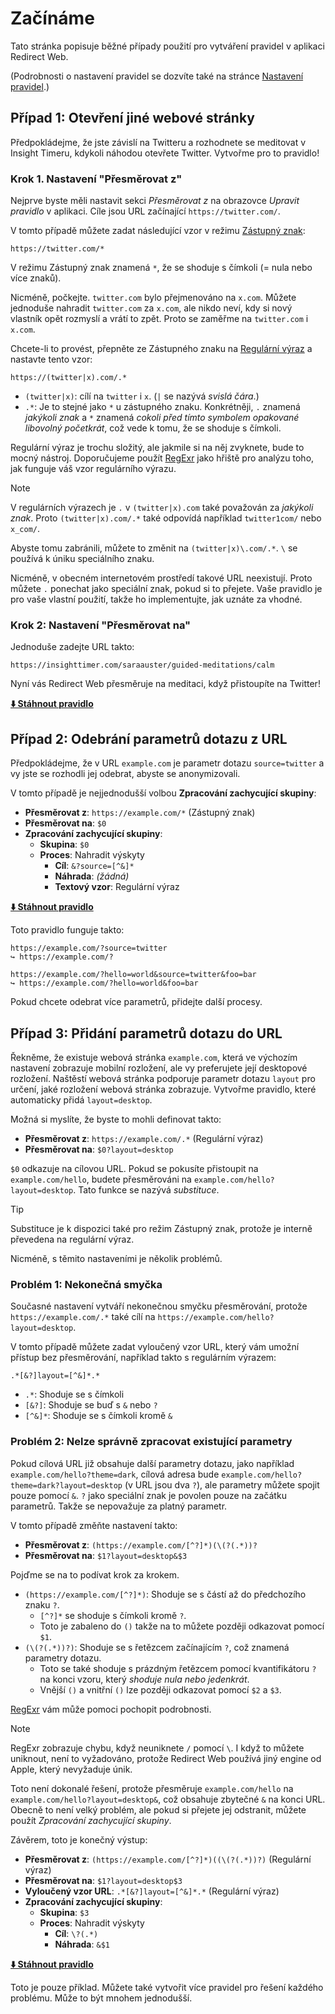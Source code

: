# Začínáme

Tato stránka popisuje běžné případy použití pro vytváření pravidel v aplikaci Redirect Web.

(Podrobnosti o nastavení pravidel se dozvíte také na stránce [Nastavení pravidel](./rule-settings).)

## Případ 1: Otevření jiné webové stránky

Předpokládejme, že jste závislí na Twitteru a rozhodnete se meditovat v Insight Timeru, kdykoli náhodou otevřete Twitter. Vytvořme pro to pravidlo!

### Krok 1. Nastavení "Přesměrovat z"

Nejprve byste měli nastavit sekci *Přesměrovat z* na obrazovce *Upravit pravidlo* v aplikaci. Cíle jsou URL začínající `https://twitter.com/`.

V tomto případě můžete zadat následující vzor v režimu [Zástupný znak](rule-settings#url-pattern-wildcard):

```
https://twitter.com/*
```

V režimu Zástupný znak znamená `*`, že se shoduje s čímkoli (= nula nebo více znaků).

Nicméně, počkejte. `twitter.com` bylo přejmenováno na `x.com`. Můžete jednoduše nahradit `twitter.com` za `x.com`, ale nikdo neví, kdy si nový vlastník opět rozmyslí a vrátí to zpět. Proto se zaměřme na `twitter.com` i `x.com`.

Chcete-li to provést, přepněte ze Zástupného znaku na [Regulární výraz](rule-settings#url-pattern-regular-expression) a nastavte tento vzor:

```
https://(twitter|x).com/.*
```

*   `(twitter|x)`: cílí na `twitter` i `x`. (`|` se nazývá *svislá čára*.)
*   `.*`: Je to stejné jako `*` u zástupného znaku. Konkrétněji, `.` znamená *jakýkoli znak* a `*` znamená *cokoli před tímto symbolem opakované libovolný početkrát*, což vede k tomu, že se shoduje s čímkoli.

Regulární výraz je trochu složitý, ale jakmile si na něj zvyknete, bude to mocný nástroj. Doporučujeme použít [RegExr](https://regexr.com) jako hřiště pro analýzu toho, jak funguje váš vzor regulárního výrazu.

> [!NOTE]
> V regulárních výrazech je `.` v `(twitter|x).com` také považován za *jakýkoli znak*. Proto `(twitter|x).com/.*` také odpovídá například `twitter1com/` nebo `x_com/`.
> 
> Abyste tomu zabránili, můžete to změnit na `(twitter|x)\.com/.*`. `\` se používá k úniku speciálního znaku.
> 
> Nicméně, v obecném internetovém prostředí takové URL neexistují. Proto můžete `.` ponechat jako speciální znak, pokud si to přejete. Vaše pravidlo je pro vaše vlastní použití, takže ho implementujte, jak uznáte za vhodné.

### Krok 2: Nastavení "Přesměrovat na"

Jednoduše zadejte URL takto:

```
https://insighttimer.com/saraauster/guided-meditations/calm
```

Nyní vás Redirect Web přesměruje na meditaci, když přistoupíte na Twitter!

**[⬇️ Stáhnout pravidlo](/rules/reduce-twitter-addiction.redirectweb)**

## Případ 2: Odebrání parametrů dotazu z URL

Předpokládejme, že v URL `example.com` je parametr dotazu `source=twitter` a vy jste se rozhodli jej odebrat, abyste se anonymizovali.

V tomto případě je nejjednodušší volbou **Zpracování zachycující skupiny**:

*   **Přesměrovat z**: `https://example.com/*` (Zástupný znak)
*   **Přesměrovat na**: `$0`
*   **Zpracování zachycující skupiny**:
    *   **Skupina**: `$0`
    *   **Proces**: Nahradit výskyty
        *   **Cíl**: `&?source=[^&]*`
        *   **Náhrada**: *(žádná)*
        *   **Textový vzor**: Regulární výraz

**[⬇️ Stáhnout pravidlo](/rules/remove-parameters.redirectweb)**

Toto pravidlo funguje takto:

```
https://example.com/?source=twitter
↪ https://example.com/?

https://example.com/?hello=world&source=twitter&foo=bar
↪ https://example.com/?hello=world&foo=bar
```

Pokud chcete odebrat více parametrů, přidejte další procesy.

## Případ 3: Přidání parametrů dotazu do URL

Řekněme, že existuje webová stránka `example.com`, která ve výchozím nastavení zobrazuje mobilní rozložení, ale vy preferujete její desktopové rozložení. Naštěstí webová stránka podporuje parametr dotazu `layout` pro určení, jaké rozložení webová stránka zobrazuje. Vytvořme pravidlo, které automaticky přidá `layout=desktop`.

Možná si myslíte, že byste to mohli definovat takto:

*   **Přesměrovat z**: `https://example.com/.*` (Regulární výraz)
*   **Přesměrovat na**: `$0?layout=desktop`

`$0` odkazuje na cílovou URL. Pokud se pokusíte přistoupit na `example.com/hello`, budete přesměrováni na `example.com/hello?layout=desktop`. Tato funkce se nazývá *substituce*.

> [!TIP]
> Substituce je k dispozici také pro režim Zástupný znak, protože je interně převedena na regulární výraz.

Nicméně, s těmito nastaveními je několik problémů.

### Problém 1: Nekonečná smyčka

Současné nastavení vytváří nekonečnou smyčku přesměrování, protože `https://example.com/.*` také cílí na `https://example.com/hello?layout=desktop`.

V tomto případě můžete zadat vyloučený vzor URL, který vám umožní přístup bez přesměrování, například takto s regulárním výrazem:

```
.*[&?]layout=[^&]*.*
```

*   `.*`: Shoduje se s čímkoli
*   `[&?]`: Shoduje se buď s `&` nebo `?`
*   `[^&]*`: Shoduje se s čímkoli kromě `&`

### Problém 2: Nelze správně zpracovat existující parametry

Pokud cílová URL již obsahuje další parametry dotazu, jako například `example.com/hello?theme=dark`, cílová adresa bude `example.com/hello?theme=dark?layout=desktop` (v URL jsou dva `?`), ale parametry můžete spojit pouze pomocí `&`. `?` jako speciální znak je povolen pouze na začátku parametrů. Takže se nepovažuje za platný parametr.

V tomto případě změňte nastavení takto:

*   **Přesměrovat z**: `(https://example.com/[^?]*)(\(?(.*))?`
*   **Přesměrovat na**: `$1?layout=desktop&$3`

Pojďme se na to podívat krok za krokem.

*   `(https://example.com/[^?]*)`: Shoduje se s částí až do předchozího znaku `?`.
    *   `[^?]*` se shoduje s čímkoli kromě `?`.
    *   Toto je zabaleno do `()` takže na to můžete později odkazovat pomocí `$1`.
*   `(\(?(.*))?)`: Shoduje se s řetězcem začínajícím `?`, což znamená parametry dotazu.
    *   Toto se také shoduje s prázdným řetězcem pomocí kvantifikátoru `?` na konci vzoru, který *shoduje nula nebo jedenkrát*.
    *   Vnější `()` a vnitřní `()` lze později odkazovat pomocí `$2` a `$3`.

[RegExr](https://regexr.com) vám může pomoci pochopit podrobnosti.

> [!NOTE]
> RegExr zobrazuje chybu, když neuniknete `/` pomocí `\`. I když to můžete uniknout, není to vyžadováno, protože Redirect Web používá jiný engine od Apple, který nevyžaduje únik.

Toto není dokonalé řešení, protože přesměruje `example.com/hello` na `example.com/hello?layout=desktop&`, což obsahuje zbytečné `&` na konci URL. Obecně to není velký problém, ale pokud si přejete jej odstranit, můžete použít *Zpracování zachycující skupiny*.

Závěrem, toto je konečný výstup:

*   **Přesměrovat z**: `(https://example.com/[^?]*)((\(?(.*))?)` (Regulární výraz)
*   **Přesměrovat na**: `$1?layout=desktop$3`
*   **Vyloučený vzor URL**: `.*[&?]layout=[^&]*.*` (Regulární výraz)
*   **Zpracování zachycující skupiny**:
    *   **Skupina**: `$3`
    *   **Proces**: Nahradit výskyty
        *   **Cíl**: `\?(.*)`
        *   **Náhrada**: `&$1`

**[⬇️ Stáhnout pravidlo](/rules/add-parameters.redirectweb)**

Toto je pouze příklad. Můžete také vytvořit více pravidel pro řešení každého problému. Může to být mnohem jednodušší.
